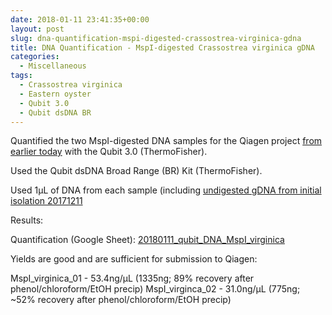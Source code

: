 ```yaml
---
date: 2018-01-11 23:41:35+00:00
layout: post
slug: dna-quantification-mspi-digested-crassostrea-virginica-gdna
title: DNA Quantification - MspI-digested Crassostrea virginica gDNA
categories:
  - Miscellaneous
tags:
  - Crassostrea virginica
  - Eastern oyster
  - Qubit 3.0
  - Qubit dsDNA BR
---
```


Quantified the two MspI-digested DNA samples for the Qiagen project [from earlier today](https://robertslab.github.io/sams-notebook/2018/01/11/phenolchlorofo…-earlier-today.html) with the Qubit 3.0 (ThermoFisher).

Used the Qubit dsDNA Broad Range (BR) Kit (ThermoFisher).

Used 1μL of DNA from each sample (including [undigested gDNA from initial isolation 20171211](https://robertslab.github.io/sams-notebook/2017/12/11/dna-isolation-quantification-crassotrea-virginica-mantle-gdna.html)

Results:

Quantification (Google Sheet): [20180111_qubit_DNA_MspI_virginica](https://docs.google.com/spreadsheets/d/1SxPvPQLx2sXNSOSeT4bwEkqqSafSPaupKmy48OlJyow/edit?usp=sharing)

Yields are good and are sufficient for submission to Qiagen:

MspI_virginica_01 - 53.4ng/μL (1335ng; 89% recovery after phenol/chloroform/EtOH precip)
MspI_virginca_02 - 31.0ng/μL (775ng; ~52% recovery after phenol/chloroform/EtOH precip)
